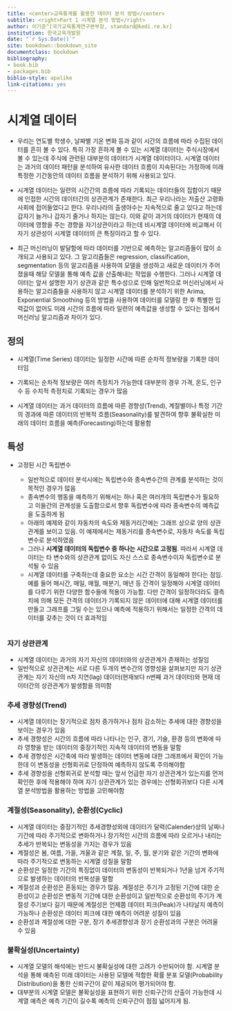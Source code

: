 ```yaml
---
title: <center>교육통계를 활용한 데이터 분석 방법</center>
subtitle: <right>Part 1 시계열 분석 방법</right>
author: 이기준^[국가교육통계연구본부장, standard@kedi.re.kr]
institution: 한국교육개발원
date: "`r Sys.Date()`"
site: bookdown::bookdown_site
documentclass: bookdown
bibliography:
- book.bib
- packages.bib
biblio-style: apalike
link-citations: yes
---
```


# 시계열 데이터

-   우리는 연도별 학생수, 날짜별 기온 변화 등과 같이 시간의 흐름에 따라 수집된 데이터를 흔히 볼 수 있다. 특히 가장 흔하게 볼 수 있는 시계열 데이터는 주식시장에서 볼 수 있는데 주식에 관련된 대부분의 데이터가 시계열 데이터이다. 시계열 데이터는 과거의 데이터 패턴을 분석하여 유사한 데이터 흐름이 지속된다는 가정하에 미래 특정한 기간동안의 데이터 흐름을 분석하기 위해 사용되고 있다.

-   시계열 데이터는 일련의 시간간의 흐름에 따라 기록되는 데이터들의 집합이기 때문에 인접한 시간의 데이터간의 상관관계가 존재한다. 최근 우리나라는 저출산 고령화 사회에 접어들었다고 한다. 우리나라의 출생아수는 지속적으로 줄고 있다고 하는데 갑자기 늘거나 갑자기 줄거나 하지는 않는다. 이와 같이 과거의 데이터가 현재의 데이터에 영향을 주는 경향을 자기상관이라고 하는데 비시계열 데이터에 비교해서 이 자기 상관성이 시계열 데이터의 큰 특징이라고 할 수 있다. 

-   최근 머신러닝이 발달함에 따라 데이터를 기반으로 예측하는 알고리즘들이 많이 소개되고 사용되고 있다. 그 알고리즘들은 regression, classification, segmentation 등의 알고리즘을 사용하여 모델을 생성하고 새로운 데이터가 주어졌을때 해당 모델을 통해 예측 값을 산출해내는 작업을 수행한다. 그러나 시계열 데이터는 앞서 설명한 자기 상관과 같은 특수성으로 인해 일반적으로 머신러닝에서 사용하는 알고리즘들을 사용하지 않고 시계열 데이터를 분석하기 위한 Arima, Exponential Smoothing 등의 방법을 사용하여 데이터를 모델링 한 후 특별한 입력값이 없어도 미래 시간의 흐름에 따라 일련의 예측값을 생성할 수 있다는 점에서 머신러닝 알고리즘과 차이가 있다.


## 정의

-   시계열(Time Series) 데이터는 일정한 시간에 따른 순차적 정보량을 기록한 데이터임

-   기록되는 순차적 정보량은 여러 측정치가 가능한데 대부분의 경우 가격, 온도, 인구수 등 수치적 측정치로 기록되는 경우가 많음

-   시계열 데이터는 과거 데이터의 흐름에 따른 경향성(Trend), 계절별이나 특정 기간의 경과에 따른 데이터의 반복적 흐름(Seasonality)를 발견하여 향후 불확실한 미래의 데이터 흐름을 예측(Forecasting)하는데 활용함

## 특성

-   고정된 시간 독립변수

    -   일반적으로 데이터 분석시에는 독립변수와 종속변수간의 관계를 분석하는 것이 목적인 경우가 많음
    -   종속변수의 행동을 예측하기 위해서는 하나 혹은 여러개의 독립변수가 필요하고 이들간의 관계성을 도출함으로서 향후 독립변수에 따라 종속변수의 예측값을 도출하게 됨
    -   아래의 예제와 같이 자동차의 속도와 제동거리간에는 그래프 상으로 양의 상관관계를 보이고 있음. 이 예제에서는 제동거리를 종속변수로, 자동차 속도를 독립변수로 분석하였음
    -   그러나 **시계열 데이터의 독립변수 중 하나는 시간으로 고정됨**. 따라서 시계열 데이터는 타 변수와의 상관관계 없이도 자신 스스로 종속변수이자 독립변수로 분석될 수 있음
    -   시계열 데이터를 구축하는데 중요한 요소는 시간 간격이 동일해야 한다는 점임. 예를 들어 매시간, 매일, 매월, 매분기, 매년 등 간격이 일정해야 시계열 데이터를 다루기 위한 다양한 함수들에 적용이 가능함. 다만 간격이 일정하더라도 결측치에 의해 모든 간격의 데이터가 기록되지 않은 데이터에 대해 시계열 데이터를 만들고 그래프를 그릴 수는 있으나 예측에 적용하기 위해서는 일정한 간격의 데이터를 갖추는 것이 더 효과적임

```r

```

### 자기 상관관계

-   시계열 데이터는 과거의 자기 자신의 데이터와의 상관관계가 존재하는 성질임
-   일반적으로 상관관계는 서로 다른 두개의 변수간의 영향성을 살펴보지만 자기 상관관계는 자기 자신의 n차 지연(lag) 데이터(현재보다 n번째 과거 데이터)와 현재 데이터간의 상관관계가 발생함을 의미함

### 추세 경향성(Trend)

-   시계열 데이터는 장기적으로 점차 증가하거나 점차 감소하는 추세에 대한 경향성을 보이는 경우가 있음
-   추세 경향성은 시간의 흐름에 따라 나타나는 인구, 경기, 기술, 환경 등의 변화에 따라 영향을 받는 데이터의 중장기적인 지속적 데이터의 변동을 말함
-   추세 경향성은 시간축에 따라 발생하는 데이터 변동에 대한 그래프에서 확인이 가능한데 이 변동성을 선형회귀로 단정하여 예측하지 않도록 주의해야함
-   추세 경향성을 선형회귀로 분석할 때는 앞서 언급한 자기 상관관계가 있는지를 먼저 확인한 후에 적용해야 하며 자기 상관관계가 있는 경우에는 선형회귀보다 다른 시계열 분석방법을 활용하는 방법을 고민해야함

### 계절성(Seasonality), 순환성(Cyclic)

-   시계열 데이터는 중장기적인 추세경향성외에 데이터가 달력(Calender)상의 날짜나 기간에 따라 주기적으로 변화하거나 장기적인 시간의 흐름에 따라 오르거나 내리는 추세가 반복되는 변동성을 가지는 경우가 있음
-   계절성은 봄, 여름, 가을, 겨울과 같은 계절, 일, 주, 월, 분기와 같은 기간의 변화에 따라 주기적으로 변동하는 시계열 성질을 말함
-   순환성은 일정한 기간의 특징없이 데이터의 변동성이 반복되거나 1년을 넘겨 주기적으로 발생하는 데이터의 반복성을 말함
-   계절성과 순환성은 혼동되는 경우가 많음. 계절성은 주기가 고정된 기간에 대한 순환성이고 순환성은 변동적 기간에 대한 순환성이고 일반적으로 순환성의 주기가 계절성 주기보다 길기 때문에 계절성은 언제쯤 데이터 피크(Peak)가 나타날지 예측이 가능하나 순환성은 데이터 피크에 대한 예측이 어려운 성질이 있음
-   순환성과 계절성에 대한 구분, 장기 추세경향성과 장기 순환성과의 구분은 어려울 수 있음

### 불확실성(Uncertainty)

-   시계열 모델의 해석에는 반드시 불확실성에 대한 고려가 수반되어야 함. 시계열 분석을 통해 예측된 미래 데이터는 사용된 모델에 적합한 확률 분포 모델(Probability Distribution)을 통한 신뢰구간이 같이 제공되어 평가되어야 함.
-   대부분의 시계열 모델은 불확실성을 표현하기 위한 신뢰구간의 산출이 가능한데 시계열 예측은 예측 기간이 길수록 예측의 신뢰구간이 점점 넓어지게 됨.
